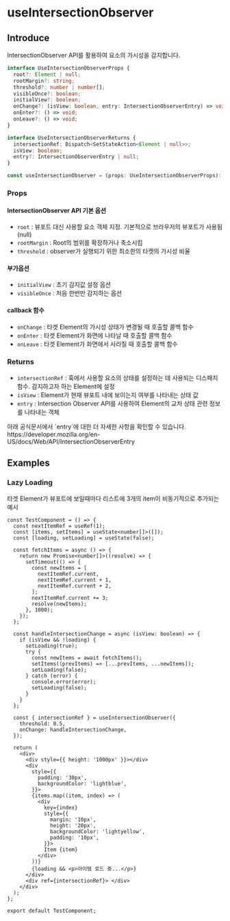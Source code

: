# useIntersectionObserver

## Introduce

IntersectionObserver API를 활용하여 요소의 가시성을 감지합니다.

```ts
interface UseIntersectionObserverProps {
  root?: Element | null;
  rootMargin?: string;
  threshold?: number | number[];
  visibleOnce?: boolean;
  initialView?: boolean;
  onChange?: (isView: boolean, entry: IntersectionObserverEntry) => void;
  onEnter?: () => void;
  onLeave?: () => void;
}

interface UseIntersectionObserverReturns {
  intersectionRef: Dispatch<SetStateAction<Element | null>>;
  isView: boolean;
  entry?: IntersectionObserverEntry | null;
}

const useIntersectionObserver = (props: UseIntersectionObserverProps): UseIntersectionObserverReturns
```

### Props

#### IntersectionObserver API 기본 옵션

- `root` : 뷰포트 대신 사용할 요소 객체 지정. 기본적으로 브라우저의 뷰포트가 사용됨(null)
- `rootMargin` : Root의 범위를 확장하거나 축소시킴
- `threshold` : observer가 실행되기 위한 최소한의 타켓의 가시성 비율

#### 부가옵션

- `initialView` : 초기 감지값 설정 옵션
- `visibleOnce` : 처음 한번만 감지하는 옵션

#### callback 함수

- `onChange` : 타겟 Element의 가시성 상태가 변경될 때 호출할 콜백 함수
- `onEnter` : 타겟 Element가 화면에 나타날 때 호출할 콜백 함수
- `onLeave` : 타겟 Element가 화면에서 사라질 때 호출할 콜백 함수

### Returns

- `intersectionRef` : 훅에서 사용할 요소의 상태를 설정하는 데 사용되는 디스패치 함수. 감지하고자 하는 Element에 설정
- `isView` : Element가 현재 뷰포트 내에 보이는지 여부를 나타내는 상태 값
- `entry` : Intersection Observer API를 사용하여 Element의 교차 상태 관련 정보를 나타내는 객체


<Callout type="info">
  아래 공식문서에서 `entry`에 대한 더 자세한 사항을 확인할 수 있습니다.
  https://developer.mozilla.org/en-US/docs/Web/API/IntersectionObserverEntry
</Callout>

## Examples

### Lazy Loading

타겟 Element가 뷰포트에 보일때마다 리스트에 3개의 item이 비동기적으로 추가되는 예시

```tsx copy filename="TestComponent.tsx"
const TestComponent = () => {
  const nextItemRef = useRef(1);
  const [items, setItems] = useState<number[]>([]);
  const [loading, setLoading] = useState(false);

  const fetchItems = async () => {
    return new Promise<number[]>((resolve) => {
      setTimeout(() => {
        const newItems = [
          nextItemRef.current,
          nextItemRef.current + 1,
          nextItemRef.current + 2,
        ];
        nextItemRef.current += 3;
        resolve(newItems);
      }, 1000);
    });
  };

  const handleIntersectionChange = async (isView: boolean) => {
    if (isView && !loading) {
      setLoading(true);
      try {
        const newItems = await fetchItems();
        setItems((prevItems) => [...prevItems, ...newItems]);
        setLoading(false);
      } catch (error) {
        console.error(error);
        setLoading(false);
      }
    }
  };

  const { intersectionRef } = useIntersectionObserver({
    threshold: 0.5,
    onChange: handleIntersectionChange,
  });

  return (
    <div>
      <div style={{ height: '1000px' }}></div>
      <div
        style={{
          padding: '30px',
          backgroundColor: 'lightblue',
        }}>
        {items.map((item, index) => (
          <div
            key={index}
            style={{
              margin: '10px',
              height: '20px',
              backgroundColor: 'lightyellow',
              padding: '10px',
            }}>
            Item {item}
          </div>
        ))}
        {loading && <p>아이템 로드 중...</p>}
      </div>
      <div ref={intersectionRef}> </div>
    </div>
  );
};

export default TestComponent;
```
